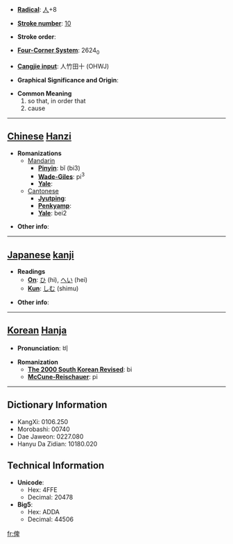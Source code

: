 * '''[[Wiktionary:Chinese radical index| Radical]]''': [[Wiktionary:Chinese radical index 人|人]]+8

* '''[[Wiktionary:Chinese total strokes index|Stroke number]]''': [[Wiktionary:Chinese total strokes index 10|10]]

* '''Stroke order''': 

* '''[[Wiktionary:Chinese four corner index|Four-Corner System]]''': 2624<sub>0</sub>

* '''[[Wiktionary:Chinese Cangjie index|Cangjie input]]''': 人竹田十 (OHWJ)

* '''Graphical Significance and Origin''': 

* '''Common Meaning'''
*#so that, in order that
*# cause


----

== [[Chinese]] [[Hanzi]] ==

* '''Romanizations'''
** [[Mandarin]]
*** '''[[Pinyin]]''': bǐ (bi3)
*** '''[[Wade-Giles]]''': pi<sup>3</sup>
*** '''[[Yale]]''': 
**[[Cantonese]]
***'''[[Jyutping]]''':
***'''[[Penkyamp]]''': 
***'''[[Yale]]''': bei2

* '''Other info''': 

----

== [[Japanese]] [[kanji]] ==

* '''Readings'''
** '''[[On]]''': [[ひ]] (hi), [[へい]] (hei)
** '''[[Kun]]''': [[しむ]] (shimu)

* '''Other info''':  

----

== [[Korean]] [[Hanja]] ==

* '''Pronunciation''': 비

* '''Romanization'''
** '''[[The 2000 South Korean Revised Romanization|The 2000 South Korean Revised]]''': bi
** '''[[McCune-Reischauer]]''': pi

----

== Dictionary Information ==

* KangXi: 0106.250
* Morobashi: 00740
* Dae Jaweon: 0227.080
* Hanyu Da Zidian: 10180.020

== Technical Information ==

* '''Unicode''':
** Hex: 4FFE
** Decimal: 20478
* '''Big5''':
** Hex: ADDA
** Decimal: 44506

[[fr:俾]]